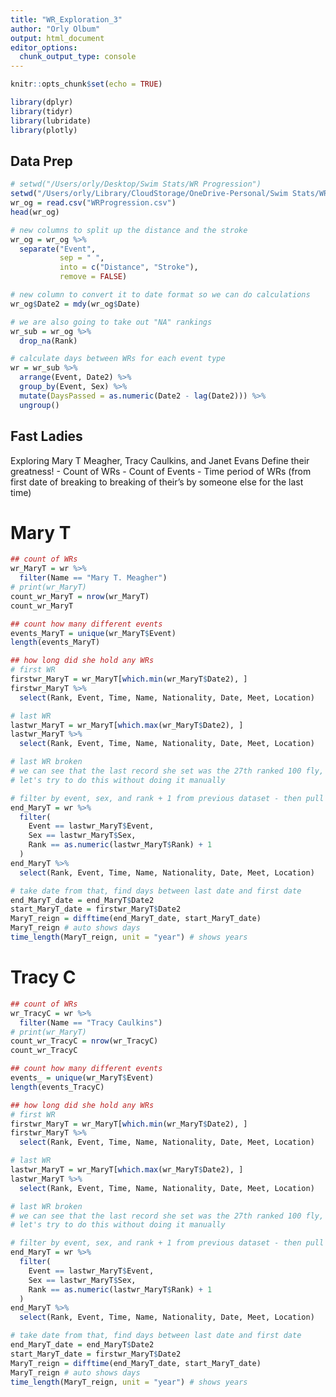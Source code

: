 ```yaml
---
title: "WR_Exploration_3"
author: "Orly Olbum"
output: html_document
editor_options: 
  chunk_output_type: console
---
```


```r
knitr::opts_chunk$set(echo = TRUE)
```

```r
library(dplyr)
library(tidyr)
library(lubridate)
library(plotly)
```

## Data Prep

```r
# setwd("/Users/orly/Desktop/Swim Stats/WR Progression")
setwd("/Users/orly/Library/CloudStorage/OneDrive-Personal/Swim Stats/WR Progression")
wr_og = read.csv("WRProgression.csv")
head(wr_og)
```

```r
# new columns to split up the distance and the stroke
wr_og = wr_og %>%
  separate("Event", 
           sep = " ", 
           into = c("Distance", "Stroke"), 
           remove = FALSE)
```

```r
# new column to convert it to date format so we can do calculations
wr_og$Date2 = mdy(wr_og$Date)
```

```r
# we are also going to take out "NA" rankings
wr_sub = wr_og %>%
  drop_na(Rank)
```

```r
# calculate days between WRs for each event type
wr = wr_sub %>%
  arrange(Event, Date2) %>%
  group_by(Event, Sex) %>%
  mutate(DaysPassed = as.numeric(Date2 - lag(Date2))) %>%
  ungroup()
```


## Fast Ladies
Exploring Mary T Meagher, Tracy Caulkins, and Janet Evans
Define their greatness!
- Count of WRs
- Count of Events
- Time period of WRs (from first date of breaking to breaking of their's by someone else for the last time)

# Mary T

```r
## count of WRs
wr_MaryT = wr %>%
  filter(Name == "Mary T. Meagher")
# print(wr_MaryT)
count_wr_MaryT = nrow(wr_MaryT)
count_wr_MaryT

## count how many different events
events_MaryT = unique(wr_MaryT$Event)
length(events_MaryT)

## how long did she hold any WRs
# first WR
firstwr_MaryT = wr_MaryT[which.min(wr_MaryT$Date2), ]
firstwr_MaryT %>%
  select(Rank, Event, Time, Name, Nationality, Date, Meet, Location)

# last WR
lastwr_MaryT = wr_MaryT[which.max(wr_MaryT$Date2), ]
lastwr_MaryT %>%
  select(Rank, Event, Time, Name, Nationality, Date, Meet, Location)

# last WR broken
# we can see that the last record she set was the 27th ranked 100 fly, so we need the next rank
# let's try to do this without doing it manually

# filter by event, sex, and rank + 1 from previous dataset - then pull out date
end_MaryT = wr %>%
  filter(
    Event == lastwr_MaryT$Event,
    Sex == lastwr_MaryT$Sex,
    Rank == as.numeric(lastwr_MaryT$Rank) + 1
  )
end_MaryT %>%
  select(Rank, Event, Time, Name, Nationality, Date, Meet, Location)

# take date from that, find days between last date and first date
end_MaryT_date = end_MaryT$Date2
start_MaryT_date = firstwr_MaryT$Date2
MaryT_reign = difftime(end_MaryT_date, start_MaryT_date)
MaryT_reign # auto shows days
time_length(MaryT_reign, unit = "year") # shows years
```


# Tracy C

```r
## count of WRs
wr_TracyC = wr %>%
  filter(Name == "Tracy Caulkins")
# print(wr_MaryT)
count_wr_TracyC = nrow(wr_TracyC)
count_wr_TracyC

## count how many different events
events_ = unique(wr_MaryT$Event)
length(events_TracyC)

## how long did she hold any WRs
# first WR
firstwr_MaryT = wr_MaryT[which.min(wr_MaryT$Date2), ]
firstwr_MaryT %>%
  select(Rank, Event, Time, Name, Nationality, Date, Meet, Location)

# last WR
lastwr_MaryT = wr_MaryT[which.max(wr_MaryT$Date2), ]
lastwr_MaryT %>%
  select(Rank, Event, Time, Name, Nationality, Date, Meet, Location)

# last WR broken
# we can see that the last record she set was the 27th ranked 100 fly, so we need the next rank
# let's try to do this without doing it manually

# filter by event, sex, and rank + 1 from previous dataset - then pull out date
end_MaryT = wr %>%
  filter(
    Event == lastwr_MaryT$Event,
    Sex == lastwr_MaryT$Sex,
    Rank == as.numeric(lastwr_MaryT$Rank) + 1
  )
end_MaryT %>%
  select(Rank, Event, Time, Name, Nationality, Date, Meet, Location)

# take date from that, find days between last date and first date
end_MaryT_date = end_MaryT$Date2
start_MaryT_date = firstwr_MaryT$Date2
MaryT_reign = difftime(end_MaryT_date, start_MaryT_date)
MaryT_reign # auto shows days
time_length(MaryT_reign, unit = "year") # shows years
```

